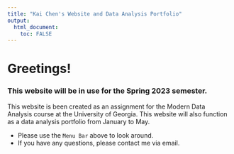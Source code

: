 ```yaml
---
title: "Kai Chen's Website and Data Analysis Portfolio"
output: 
  html_document:
    toc: FALSE
---
```


# Greetings!

### This website will be in use for the Spring 2023 semester.

This website is been created as an assignment for the Modern Data Analysis course at the University of Georgia. This website will also function as a data analysis portfolio from January to May.

-   Please use the `Menu Bar` above to look around.
-   If you have any questions, please contact me via email.
